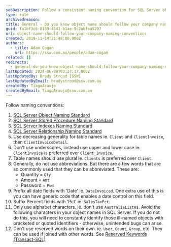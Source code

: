 ```yaml
---
seoDescription: Follow a consistent naming convention for SQL Server objects to ensure ease of use and maintenance.
type: rule
archivedreason:
title: General - Do you know object name should follow your company naming conventions?
guid: fa1bf3c6-8189-4541-b1ae-9c2abfea5297
uri: object-name-should-follow-your-company-naming-conventions
created: 2019-11-14T21:48:00.000Z
authors:
  - title: Adam Cogan
    url: https://ssw.com.au/people/adam-cogan
related: []
redirects:
  - general-do-you-know-object-name-should-follow-your-company-naming-conventions
lastUpdated: 2024-06-08T03:27:17.000Z
lastUpdatedBy: Brady Stroud [SSW]
lastUpdatedByEmail: bradystroud@ssw.com.au
createdBy: TiagoAraujo
createdByEmail: TiagoAraujo@ssw.com.au
---
```


Follow naming conventions:
1. [SQL Server Object Naming Standard](/use-a-sql-server-object-naming-standard)
2. [SQL Server Stored Procedure Naming Standard](/use-a-sql-server-stored-procedure-naming-standard)
3. [SQL Server Indexes Naming Standard](/use-a-sql-server-indexes-naming-standard)
4. [SQL Server Relationship Naming Standard](/use-a-sql-server-relationship-naming-standard)
5. Use decreasing generality for table names ie. `Client` and `ClientInvoice`, then `ClientInvoiceDetail`.
6. Don't use underscores, instead use upper and lower case ie. `ClientInvoice` is preferred over `Client_Invoice`.
7. Table names should use plural ie. `Clients` is preferred over `Client`.
8. Generally, do not use abbreviations. But there are a few words that are so commonly used that they can be abbreviated. These are:
   - Quantity = `Qty`
   - Amount = `Amt`
   - Password = `Pwd`
9. Prefix all date fields with 'Date' ie. `DateInvoiced`. One extra use of this is you can have generic code that enables a date control on this field.
10. Suffix Percent fields with 'Pct' ie. `SalesTaxPct`.
11. Only use alphabet characters. ie. don't use `AustraliaListA$`. Avoid the following characters in your object names in SQL Server. If you do not do this, you will need to constantly identify those ill-named objects with bracketed or quoted identifiers - otherwise, unintended bugs can arise.
12. Don't use reserved words on their own. ie. `User`, `Count`, `Group`, etc. They can be used if joined with other words. See [Reserved Keywords (Transact-SQL)](https://docs.microsoft.com/en-us/sql/t-sql/language-elements/reserved-keywords-transact-sql?view=sql-server-ver15)
